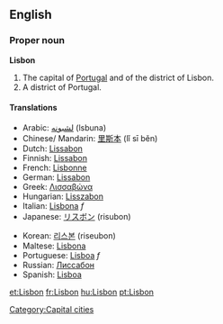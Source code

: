 {{wikipedia}}
==English==

===Proper noun===
'''Lisbon'''
# The capital of [[Portugal]] and of the district of Lisbon.
# A district of Portugal.

====Translations====
{{top}}
*Arabic: [[لشبونه]] (lsbuna)
*Chinese/ Mandarin: [[里斯本]] (lǐ sī běn)
*Dutch: [[Lissabon]]
*Finnish: [[Lissabon#Finnish|Lissabon]]
*French: [[Lisbonne]]
*German: [[Lissabon]]
*Greek: [[Λισσαβώνα]]
*Hungarian: [[Lisszabon]]
*Italian: [[Lisbona]] ''f''
*Japanese: [[リスボン]] (risubon)
{{mid}}
*Korean: [[리스본]] (riseubon)
*Maltese: [[Lisbona]]
*Portuguese: [[Lisboa]] ''f''
*Russian: [[Лиссабон]]
*Spanish: [[Lisboa]]
{{bottom}}

[[Category:Capital cities]]

[[et:Lisbon]]
[[fr:Lisbon]]
[[hu:Lisbon]]
[[pt:Lisbon]]